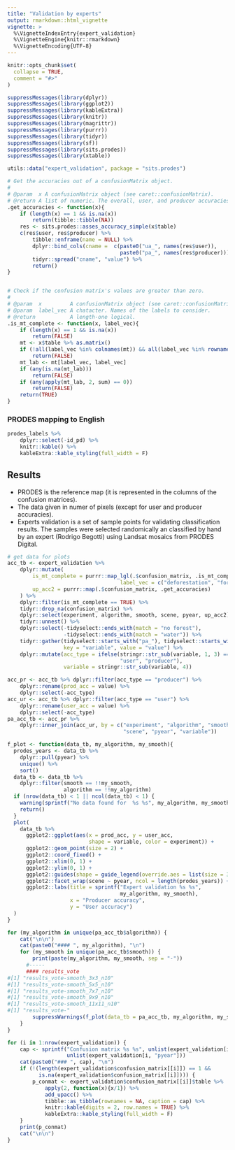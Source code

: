 ```yaml
---
title: "Validation by experts"
output: rmarkdown::html_vignette
vignette: >
  %\VignetteIndexEntry{expert_validation}
  %\VignetteEngine{knitr::rmarkdown}
  %\VignetteEncoding{UTF-8}
---
```


```r
knitr::opts_chunk$set(
  collapse = TRUE,
  comment = "#>"
)
```
    
```r

suppressMessages(library(dplyr))
suppressMessages(library(ggplot2))
suppressMessages(library(kableExtra))
suppressMessages(library(knitr))
suppressMessages(library(magrittr))
suppressMessages(library(purrr))
suppressMessages(library(tidyr))
suppressMessages(library(sf))
suppressMessages(library(sits.prodes))
suppressMessages(library(xtable))

utils::data("expert_validation", package = "sits.prodes")

# Get the accuracies out of a confusionMatrix object. 
# 
# @param  x A confusionMatrix object (see caret::confusionMatrix).
# @return A list of numeric. The overall, user, and producer accuracies.
.get_accuracies <- function(x){
    if (length(x) == 1 && is.na(x)) 
        return(tibble::tibble(NA))
    res <- sits.prodes::asses_accuracy_simple(x$table)
    c(res$user, res$producer) %>%
        tibble::enframe(name = NULL) %>%
        dplyr::bind_cols(cname =  c(paste0("ua_", names(res$user)),
                                    paste0("pa_", names(res$producer)))) %>%
        tidyr::spread("cname", "value") %>%
        return()
}


# Check if the confusion matrix's values are greater than zero. 
# 
# @param  x         A confusionMatrix object (see caret::confusionMatrix).
# @param  label_vec A chatacter. Names of the labels to consider.
# @return           A length-one logical.
.is_mt_complete <- function(x, label_vec){
    if (length(x) == 1 && is.na(x)) 
        return(FALSE)
    mt <- x$table %>% as.matrix()
    if (!all(label_vec %in% colnames(mt)) && all(label_vec %in% rownames(mt)))
        return(FALSE)
    mt_lab <- mt[label_vec, label_vec]
    if (any(is.na(mt_lab)))
        return(FALSE)
    if (any(apply(mt_lab, 2, sum) == 0))
        return(FALSE)
    return(TRUE)
}

```



### PRODES mapping to English

```r

prodes_labels %>% 
    dplyr::select(-id_pd) %>% 
    knitr::kable() %>% 
    kableExtra::kable_styling(full_width = F)

```



## Results

* PRODES is the reference map (it is represented in the columns of the confusion
matrices).
* The data given in numer of pixels (except for user and producer accuracies).
* Experts validation is a set of sample points for validating classification 
results. The samples were selected randomically an classified by hand by an 
expert (Rodrigo Begotti) using Landsat mosaics from PRODES Digital.


```r



# get data for plots
acc_tb <- expert_validation %>%
    dplyr::mutate(
        is_mt_complete = purrr::map_lgl(.$confusion_matrix, .is_mt_complete, 
                                    label_vec = c("deforestation", "forest")),
        up_acc2 = purrr::map(.$confusion_matrix, .get_accuracies)
    ) %>%
    dplyr::filter(is_mt_complete == TRUE) %>%
    tidyr::drop_na(confusion_matrix) %>% 
    dplyr::select(experiment, algorithm, smooth, scene, pyear, up_acc2) %>%
    tidyr::unnest() %>%
    dplyr::select(-tidyselect::ends_with(match = "no forest"), 
                  -tidyselect::ends_with(match = "water")) %>%
    tidyr::gather(tidyselect::starts_with("pa_"), tidyselect::starts_with("ua_"),
                  key = "variable", value = "value") %>%
    dplyr::mutate(acc_type = ifelse(stringr::str_sub(variable, 1, 3) == "ua_",
                                    "user", "producer"),
                  variable = stringr::str_sub(variable, 4))

acc_pr <- acc_tb %>% dplyr::filter(acc_type == "producer") %>%
    dplyr::rename(prod_acc = value) %>%
    dplyr::select(-acc_type)
acc_ur <- acc_tb %>% dplyr::filter(acc_type == "user") %>%
    dplyr::rename(user_acc = value) %>%
    dplyr::select(-acc_type)
pa_acc_tb <- acc_pr %>%
    dplyr::inner_join(acc_ur, by = c("experiment", "algorithm", "smooth", 
                                     "scene", "pyear", "variable"))

```


```r

f_plot <- function(data_tb, my_algorithm, my_smooth){
  prodes_years <- data_tb %>% 
    dplyr::pull(pyear) %>% 
    unique() %>% 
    sort() 
  data_tb <- data_tb %>%
    dplyr::filter(smooth == !!my_smooth, 
                  algorithm == !!my_algorithm)
  if (nrow(data_tb) < 1 || ncol(data_tb) < 1) {
    warning(sprintf("No data found for  %s %s", my_algorithm, my_smooth))
    return()
  }
  plot(
    data_tb %>% 
      ggplot2::ggplot(aes(x = prod_acc, y = user_acc,
                          shape = variable, color = experiment)) +
      ggplot2::geom_point(size = 2) +
      ggplot2::coord_fixed() +
      ggplot2::xlim(0, 1) +
      ggplot2::ylim(0, 1) +
      ggplot2::guides(shape = guide_legend(override.aes = list(size = 3))) +
      ggplot2::facet_wrap(scene ~ pyear, ncol = length(prodes_years)) +
      ggplot2::labs(title = sprintf("Expert validation %s %s", 
                                    my_algorithm, my_smooth),
                    x = "Producer accuracy",
                    y = "User accuracy")
  )
}

for (my_algorithm in unique(pa_acc_tb$algorithm)) {
    cat("\n\n")
    cat(paste0("#### ", my_algorithm), "\n")
    for (my_smooth in unique(pa_acc_tb$smooth)) {
        print(paste(my_algorithm, my_smooth, sep = "-"))
      #-----
      #### results_vote 
#[1] "results_vote-smooth_3x3_n10"
#[1] "results_vote-smooth_5x5_n10"
#[1] "results_vote-smooth_7x7_n10"
#[1] "results_vote-smooth_9x9_n10"
#[1] "results_vote-smooth_11x11_n10"
#[1] "results_vote-"
        suppressWarnings(f_plot(data_tb = pa_acc_tb, my_algorithm, my_smooth))
    }
}

```


```r

for (i in 1:nrow(expert_validation)) {
    cap <- sprintf("Confusion matrix %s %s", unlist(expert_validation[i, "scene"]), 
                   unlist(expert_validation[i, "pyear"]))
    cat(paste0("### ", cap), "\n")
    if (!(length(expert_validation$confusion_matrix[[i]]) == 1 &&
          is.na(expert_validation$confusion_matrix[[i]]))) {
        p_conmat <- expert_validation$confusion_matrix[[i]]$table %>%
            apply(2, function(x){x/1}) %>% 
            add_upacc() %>%
            tibble::as_tibble(rownames = NA, caption = cap) %>% 
            knitr::kable(digits = 2, row.names = TRUE) %>% 
            kableExtra::kable_styling(full_width = F)
    }
    print(p_conmat)
    cat("\n\n")
}  

```

